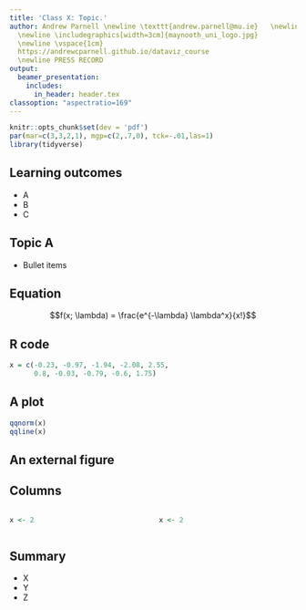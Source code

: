 ```yaml
---
title: 'Class X: Topic.'
author: Andrew Parnell \newline \texttt{andrew.parnell@mu.ie}   \newline \vspace{1cm}
  \newline \includegraphics[width=3cm]{maynooth_uni_logo.jpg}
  \newline \vspace{1cm}
  https://andrewcparnell.github.io/dataviz_course 
  \newline PRESS RECORD 
output:
  beamer_presentation:
    includes:
      in_header: header.tex
classoption: "aspectratio=169"
---
```


```r
knitr::opts_chunk$set(dev = 'pdf')
par(mar=c(3,3,2,1), mgp=c(2,.7,0), tck=-.01,las=1)
library(tidyverse)
```

## Learning outcomes

- A
- B
- C

## Topic A

- Bullet items


## Equation

$$f(x; \lambda) = \frac{e^{-\lambda} \lambda^x}{x!}$$

## R code

```r
x = c(-0.23, -0.97, -1.94, -2.08, 2.55, 
      0.8, -0.03, -0.79, -0.6, 1.75)
```

## A plot


```r
qqnorm(x)
qqline(x)
```

## An external figure

<!-- \begin{center} -->
<!-- \includegraphics[width=4cm]{Thomas_Bayes.pdf} -->
<!-- \end{center} -->

## Columns

::: columns

:::: column
```r
x <- 2
```
::::

:::: column

```r
x <- 2
```
::::

:::


## Summary

- X
- Y
- Z
